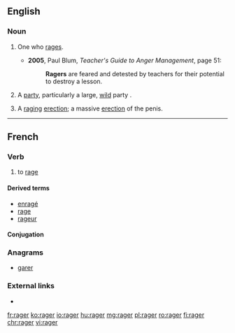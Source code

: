 ==English==

===Noun===
{{en-noun}}

# {{lb|en|uncommon}} One who [[rage]]s.
#* '''2005''', Paul Blum, ''Teacher's Guide to Anger Management'', page 51:
#*: '''Ragers''' are feared and detested by teachers for their potential to destroy a lesson.
# {{lb|en|slang}} A [[party]], particularly a large, [[wild]] party {{gloss|social event}}.
# {{lb|en|slang}} A [[raging]] [[erection]]; a massive [[erection]] of the penis.

----

==French==

===Verb===
{{fr-verb}}

# to [[rage]]

====Derived terms====
* [[enragé]]
* [[rage#French|rage]]
* [[rageur]]

====Conjugation====
{{fr-conj-ger|ra|avoir}}

===Anagrams===
* [[garer#French|garer]]

===External links===
* {{R:TLFi}}

[[fr:rager]]
[[ko:rager]]
[[io:rager]]
[[hu:rager]]
[[mg:rager]]
[[pl:rager]]
[[ro:rager]]
[[fi:rager]]
[[chr:rager]]
[[vi:rager]]